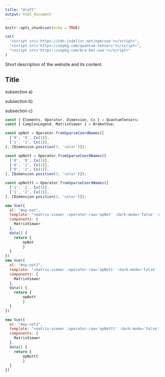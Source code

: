 ```yaml
---
title: "draft"
output: html_document
---
```


```r
knitr::opts_chunk$set(echo = TRUE)
```

```r
cat(
  "<script src='https://cdn.jsdelivr.net/npm/vue'></script>",
  "<script src='https://unpkg.com/quantum-tensors'></script>",
  "<script src='https://unpkg.com/bra-ket-vue'></script>"
)
```


Short description of the website and its content. 


## Title

subsection a)  


<div id='op-not'></div>

subsection b)

<div id='op-not2'></div>

subsection c)

<div id='op-not3'></div>

```js
const { Elements, Operator, Dimension, Cx } = QuantumTensors;
const { ComplexLegend, MatrixViewer } = BraKetVue;

const opNot = Operator.fromSparseCoordNames([
  ['0', '0', Cx(1)],
  ['1', '1', Cx(1)],
], [Dimension.position(3, 'color')]);

const opNott = Operator.fromSparseCoordNames([
  ['0', '0', Cx(1)],
  ['0', '1', Cx(1)],
  ['0', '2', Cx(1)],
], [Dimension.position(3, 'color')]);

const opNottt = Operator.fromSparseCoordNames([
  ['1', '1', Cx(1)],
  ['1', '2', Cx(1)],
], [Dimension.position(3, 'color')]);

new Vue({
  el: "#op-not",
  template: "<matrix-viewer :operator-raw='opNot' :dark-mode='false' :show-legend='false' />",
  components: {
    MatrixViewer
  },
  data() {
  	return {
    	opNot
		}
  }
})
new Vue({
  el: "#op-not2",
  template: "<matrix-viewer :operator-raw='opNott' :dark-mode='false' :show-legend='false' />",
  components: {
    MatrixViewer
  },
  data() {
  	return {
    	opNott
		}
  }
})

new Vue({
  el: "#op-not3",
  template: "<matrix-viewer :operator-raw='opNottt' :dark-mode='false' :show-legend='false' />",
  components: {
    MatrixViewer
  },
  data() {
  	return {
    	opNottt
		}
  }
})
```
